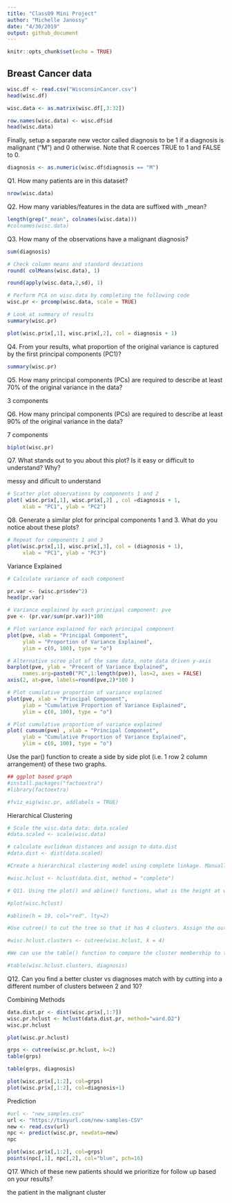 ```yaml
---
title: "Class09 Mini Project"
author: "Michelle Janossy"
date: "4/30/2019"
output: github_document
---
```


```r
knitr::opts_chunk$set(echo = TRUE)
```

## Breast Cancer data

```r
wisc.df <- read.csv("WisconsinCancer.csv")
head(wisc.df)
```

```r
wisc.data <- as.matrix(wisc.df[,3:32])
```

```r
row.names(wisc.data) <- wisc.df$id
head(wisc.data)
```


Finally, setup a separate new vector called diagnosis to be 1 if a diagnosis is malignant ("M") and 0 otherwise. Note that R coerces TRUE to 1 and FALSE to 0.

```r
diagnosis <- as.numeric(wisc.df$diagnosis == "M")
```



Q1. How many patients are in this dataset?

```r
nrow(wisc.data)
```

Q2. How many variables/features in the data are suffixed with _mean?

```r
length(grep("_mean", colnames(wisc.data)))
#colnames(wisc.data)
```

Q3. How many of the observations have a malignant diagnosis?

```r
sum(diagnosis)
```

```r
# Check column means and standard deviations
round( colMeans(wisc.data), 1)

round(apply(wisc.data,2,sd), 1)
```

```r
# Perform PCA on wisc.data by completing the following code
wisc.pr <- prcomp(wisc.data, scale = TRUE)
```

```r
# Look at summary of results
summary(wisc.pr)
```

```r
plot(wisc.pr$x[,1], wisc.pr$x[,2], col = diagnosis + 1)
```




Q4. From your results, what proportion of the original variance is captured by the first principal components (PC1)?

```r
summary(wisc.pr)
```



Q5. How many principal components (PCs) are required to describe at least 70% of the original variance in the data?

3 components 

Q6. How many principal components (PCs) are required to describe at least 90% of the original variance in the data?

7 components 

```r
biplot(wisc.pr)
```

Q7. What stands out to you about this plot? Is it easy or difficult to understand? Why?

messy and dificult to understand

```r
# Scatter plot observations by components 1 and 2
plot( wisc.pr$x[,1], wisc.pr$x[,2] , col =diagnosis + 1, 
     xlab = "PC1", ylab = "PC2")
```

Q8. Generate a similar plot for principal components 1 and 3. What do you notice about these plots?

```r
# Repeat for components 1 and 3
plot(wisc.pr$x[,1], wisc.pr$x[,3], col = (diagnosis + 1), 
     xlab = "PC1", ylab = "PC3")
```

Variance Explained

```r
# Calculate variance of each component

pr.var <- (wisc.pr$sdev^2)
head(pr.var)
```

```r
# Variance explained by each principal component: pve
pve <- (pr.var/sum(pr.var))*100

# Plot variance explained for each principal component
plot(pve, xlab = "Principal Component", 
     ylab = "Proportion of Variance Explained", 
     ylim = c(0, 100), type = "o")
```

```r
# Alternative scree plot of the same data, note data driven y-axis
barplot(pve, ylab = "Precent of Variance Explained",
     names.arg=paste0("PC",1:length(pve)), las=2, axes = FALSE)
axis(2, at=pve, labels=round(pve,2)*100 )
```

```r
# Plot cumulative proportion of variance explained
plot(pve, xlab = "Principal Component", 
     ylab = "Cumulative Proportion of Variance Explained", 
     ylim = c(0, 100), type = "o")
```

```r
# Plot cumulative proportion of variance explained
plot( cumsum(pve) , xlab = "Principal Component", 
     ylab = "Cumulative Proportion of Variance Explained", 
     ylim = c(0, 100), type = "o")
```


Use the par() function to create a side by side plot (i.e. 1 row 2 column arrangement) of these two graphs.



```r
## ggplot based graph
#install.packages("factoextra")
#library(factoextra)
```

```r
#fviz_eig(wisc.pr, addlabels = TRUE)
```

Hierarchical Clustering

```r
# Scale the wisc.data data: data.scaled
#data.scaled <- scale(wisc.data)
```

```r
# calculate euclidean distances and assign to data.dist
#data.dist <- dist(data.scaled)
```

```r
#Create a hierarchical clustering model using complete linkage. Manually specify the method argument to hclust() and assign the results to wisc.hclust.

#wisc.hclust <- hclust(data.dist, method = "complete")
```

```r
# Q11. Using the plot() and abline() functions, what is the height at which the clustering model has 4 clusters?

#plot(wisc.hclust)

#abline(h = 19, col="red", lty=2)
```

```r
#Use cutree() to cut the tree so that it has 4 clusters. Assign the output to the variable wisc.hclust.clusters.

#wisc.hclust.clusters <- cutree(wisc.hclust, k = 4)
```

```r
#We can use the table() function to compare the cluster membership to the actual diagnoses.

#table(wisc.hclust.clusters, diagnosis)
```

Q12. Can you find a better cluster vs diagnoses match with by cutting into a different number of clusters between 2 and 10?

Combining Methods

```r
data.dist.pr <- dist(wisc.pr$x[,1:7])
wisc.pr.hclust <- hclust(data.dist.pr, method="ward.D2")
wisc.pr.hclust
```

```r
plot(wisc.pr.hclust)

```

```r
grps <- cutree(wisc.pr.hclust, k=2)
table(grps)
```

```r
table(grps, diagnosis)
```

```r
plot(wisc.pr$x[,1:2], col=grps)
plot(wisc.pr$x[,1:2], col=diagnosis+1)
```

Prediction

```r
#url <- "new_samples.csv"
url <- "https://tinyurl.com/new-samples-CSV"
new <- read.csv(url)
npc <- predict(wisc.pr, newdata=new)
npc
```

```r
plot(wisc.pr$x[,1:2], col=grps)
points(npc[,1], npc[,2], col="blue", pch=16)
```

Q17. Which of these new patients should we prioritize for follow up based on your results?

the patient in the malignant cluster





